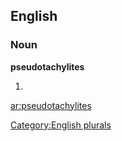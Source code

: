 ==English==

===Noun===
'''pseudotachylites'''

# {{plural of|[[pseudotachylite]]}}

[[Category:English plurals]]

[[ar:pseudotachylites]]